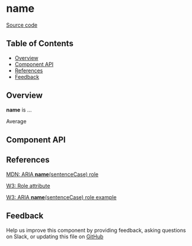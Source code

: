 
# **name**

[Source code](https://github.com/leemonade/bubbles/tree/main/packages/components/feedback/Average)

## Table of Contents

<!-- START doctoc generated TOC please keep comment here to allow auto update -->
<!-- DON'T EDIT THIS SECTION, INSTEAD RE-RUN doctoc TO UPDATE -->

- [Overview](#overview)
- [Component API](#component-api)
- [References](#references)
- [Feedback](#feedback)

## Overview

**name** is ...

<ThemeProvider>
  <Average>Average</Average>
</ThemeProvider>

## Component API

<Preview>
  <Story id="atoms-feedback-average--playground" />
</Preview>

<Props of={Average} />

## References

[MDN: ARIA **name**(sentenceCase) role](https://developer.mozilla.org/en-US/docs/Web/Accessibility/ARIA/Roles/average_role)

[W3: Role attribute](https://www.w3.org/WAI/PF/HTML/wiki/RoleAttribute)

[W3: ARIA **name**(sentenceCase) role example](https://www.w3.org/TR/2016/WD-wai-aria-practices-1.1-20160317/examples/average/average.html)

## Feedback

Help us improve this component by providing feedback, asking questions on Slack, or updating this file on
[GitHub](https://github.com/leemonade/bubbles/edit/main/packages/components/feedback/Average.mdx)
